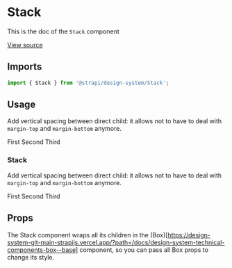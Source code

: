 <!--- Stack.stories.mdx --->


<Meta title="Design System/Technical Components/Stack" component={Stack} />

# Stack

This is the doc of the `Stack` component

[View source](https://github.com/strapi/design-system/tree/main/packages/strapi-design-system/src/Stack)

## Imports

```js
import { Stack } from '@strapi/design-system/Stack';
```

## Usage

Add vertical spacing between direct child: it allows not to have to deal with `margin-top` and `margin-bottom` anymore.

<Canvas>
  <Story name="base">
    <Stack spacing={4} background="secondary200" padding={3}>
      <Box color="neutral800" background="primary100" padding={4}>
        First
      </Box>
      <Box color="neutral800" background="primary100" padding={4}>
        Second
      </Box>
      <Box color="neutral800" background="primary100" padding={4}>
        Third
      </Box>
    </Stack>
  </Story>
</Canvas>

### Stack

Add vertical spacing between direct child: it allows not to have to deal with `margin-top` and `margin-bottom` anymore.

<Canvas>
  <Story name="horizontal">
    <Stack spacing={4} horizontal background="secondary200" padding={3}>
      <Box color="neutral800" background="primary100" padding={4}>
        First
      </Box>
      <Box color="neutral800" background="primary100" padding={4}>
        Second
      </Box>
      <Box color="neutral800" background="primary100" padding={4}>
        Third
      </Box>
    </Stack>
  </Story>
</Canvas>

## Props

The Stack component wraps all its children in the (Box)[https://design-system-git-main-strapijs.vercel.app/?path=/docs/design-system-technical-components-box--base] component, so you can pass all Box props to change its style.

<ArgsTable of={Stack} />
